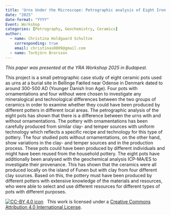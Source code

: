 ```yaml
---
title: 'Urns Under the Microscope: Petrographic analysis of Eight Iron Age pots from Funen, Denmark'
date: "2025"
date-format: "YYYY"
Event: Workshop
categories: [Petrography, Geochemistry, Ceramics]
author: 
  - name: Christina Holdgaard Schultze
    corresponding: true
    email: christinas0809@gmail.com
  - name: Torbjörn Brorsson
---
```


*This paper was presented at the YRA Workshop 2025 in Budapest.*

This project is a small petrographic case study of eight ceramic pots used as urns at a burial site in Bellinge Fælled near Odense in Denmark dated to around 300-500 AD (Younger Danish Iron Age). Four pots with ornamentations and four without were chosen to investigate any mineralogical and technological differences between the two groups of ceramics in order to examine whether they could have been produced by different potters in different local areas. The petrographic analysis of the eight pots has shown that there is a difference between the urns with and without ornamentations. The pottery with ornamentations has been carefully produced from similar clay- and temper sources with uniform technology which reflects a specific recipe and technology for this type of pottery. The four studied pots without ornamentations, on the other hand, show variations in the clay- and temper sources and in the production process. These pots could have been produced by different individuals and might have been reused from the household pottery. The eight pots have additionally been analysed with the geochemical analysis ICP-MA/ES to investigate their provenance. This has shown that the ceramics were all produced locally on the island of Funen but with clay from four different clay sources. Based on this, the pottery must have been produced by different potters with extensive knowledge of the materials and resources, who were able to select and use different resources for different types of pots with different purposes.

[![CC-BY 4.0 icon](https://i.creativecommons.org/l/by/4.0/88x31.png)](http://creativecommons.org/licenses/by/4.0/)&nbsp;&nbsp; This work is licensed under a [Creative Commons Attribution 4.0 International License](https://creativecommons.org/licenses/by/4.0/). 
